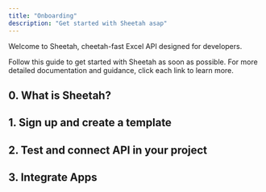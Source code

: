 ```yaml
---
title: "Onboarding"
description: "Get started with Sheetah asap"
---
```


Welcome to Sheetah, cheetah-fast Excel API designed for developers.

Follow this guide to get started with Sheetah as soon as possible. For more detailed documentation and guidance, click each link to learn more.

## 0. What is Sheetah?

<Card title="What is Sheetah?" icon="leaf" href="/guides/intro" />

## 1. Sign up and create a template

<CardGroup cols={2}>
  <Card title="Sign up" icon="lock" href="/guides/getting-started" />
  <Card
    title="Create a Template"
    icon="wand-magic-sparkles"
    href="/guides/create-a-template"
  />
</CardGroup>

## 2. Test and connect API in your project

<CardGroup cols={2}>
  <Card
    title="Test your template"
    icon="circle-check"
    href="/guides/test-template"
  />
  <Card
    title="Connect Sheetah API in your project"
    icon="code"
    href="/guides/connect-api"
  />
  <Card
    title="API References"
    icon="file-lines"
    href="/api-reference/introduction"
  />
</CardGroup>

## 3. Integrate Apps

<CardGroup cols={2}>
  <Card title="Zapier Guide" icon="bahai" href="/integrations/zapier/intro" />
  <Card
    title="Amazon S3"
    icon="aws"
    href="/integrations/cloud-storage/amazon-s3"
  />
  <Card
    title="Google Drive"
    icon="google-drive"
    href="/integrations/cloud-storage/google-drive"
  />
  <Card
    title="OneDrive"
    icon="microsoft"
    href="/integrations/cloud-storage/onedrive"
  />
</CardGroup>
